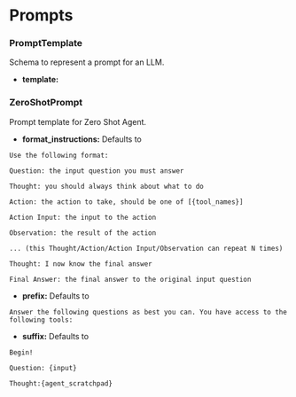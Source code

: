# Prompts


### PromptTemplate


Schema to represent a prompt for an LLM.


- **template:**

### ZeroShotPrompt


Prompt template for Zero Shot Agent.


- **format_instructions:** Defaults to

```
Use the following format:

Question: the input question you must answer

Thought: you should always think about what to do

Action: the action to take, should be one of [{tool_names}]

Action Input: the input to the action

Observation: the result of the action

... (this Thought/Action/Action Input/Observation can repeat N times)

Thought: I now know the final answer

Final Answer: the final answer to the original input question
```


- **prefix:** Defaults to

```
Answer the following questions as best you can. You have access to the following tools:
```


- **suffix:** Defaults to

```
Begin!

Question: {input}

Thought:{agent_scratchpad}
```
